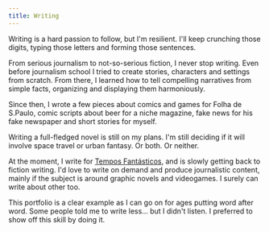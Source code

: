 ```yaml
---
title: Writing
---
```


<!-- TODO lacking images -->

Writing is a hard passion to follow, but I'm resilient. I'll keep crunching those digits, typing those letters and forming those sentences.

From serious journalism to not-so-serious fiction, I never stop writing. Even before journalism school I tried to create stories, characters and settings from scratch. From there, I learned how to tell compelling narratives from simple facts, organizing and displaying them harmoniously.

Since then, I wrote a few pieces about comics and games for Folha de S.Paulo, comic scripts about beer for a niche magazine, fake news for his fake newspaper and short stories for myself.

Writing a full-fledged novel is still on my plans. I'm still deciding if it will involve space travel or urban fantasy. Or both. Or neither.

At the moment, I write for [Tempos Fantásticos](/writing/tempos_fantasticos), and is slowly getting back to fiction writing. I'd love to write on demand and produce journalistic content, mainly if the subject is around graphic novels and videogames. I surely can write about other too.

This portfolio is a clear example as I can go on for ages putting word after word. Some people told me to write less... but I didn't listen. I preferred to show off this skill by doing it.
